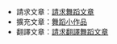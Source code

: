* 請求文章：[[Wikipedia:請求文章/舞蹈|請求舞蹈文章]]
* 擴充文章：[[:Category:舞蹈小作品|舞蹈小作品]]
* 翻譯文章：[[Wikipedia:翻譯請求#舞蹈|請求翻譯舞蹈文章]]